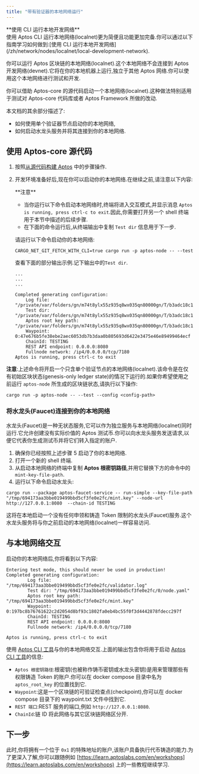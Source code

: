 ```yaml
---
title: "带有验证器的本地网络运行"
---
```



<Aside type="note">
  **使用 CLI 运行本地开发网络** <br />
  使用 Aptos CLI 运行本地网络(localnet)更为简便且功能更加完备.你可以通过以下指南学习如何做到:[使用 CLI 运行本地开发网络](/zh/network/nodes/localnet/local-development-network).
</Aside>

你可以运行 Aptos 区块链的本地网络(localnet).这个本地网络不会连接到 Aptos 开发网络(devnet).它将在你的本地机器上运行,独立于其他 Aptos 网络.你可以使用这个本地网络进行测试和开发.

你可以借助 Aptos-core 的源代码启动一个本地网络(localnet).这种做法特别适用于测试对 Aptos-core 代码库或者 Aptos Framework 所做的改动.

本文档的其余部分描述了:

- 如何使用单个验证器节点启动你的本地网络,
- 如何启动水龙头服务并将其连接到你的本地网络.

## 使用 Aptos-core 源代码

1. 按照[从源代码构建 Aptos](/zh/network/nodes/building-from-source) 中的步骤操作.

2. 开发环境准备好后,现在你可以启动你的本地网络.在继续之前,请注意以下内容:

   <Aside type="note">
     **注意**

     - 当你运行以下命令启动本地网络时,终端将进入交互模式,并显示消息 `Aptos is running, press ctrl-c to exit`.因此,你需要打开另一个 shell 终端用于本节中描述的后续步骤.
     - 在下面的命令运行后,从终端输出中复制 `Test dir` 信息用于下一步.
   </Aside>

   请运行以下命令启动你的本地网络:

   ```shellscript filename="Terminal"
   CARGO_NET_GIT_FETCH_WITH_CLI=true cargo run -p aptos-node -- --test
   ```

   查看下面的部分输出示例.记下输出中的`Test dir`.

   ```shellscript filename="Terminal"
   ...
   ...
   ...

   Completed generating configuration:
       Log file: "/private/var/folders/gn/m74t8ylx55z935q8wx035qn80000gn/T/b3adc18c144bfcc78a1541953893bc1c/validator.log"
       Test dir: "/private/var/folders/gn/m74t8ylx55z935q8wx035qn80000gn/T/b3adc18c144bfcc78a1541953893bc1c/0/node.yaml"
       Aptos root key path: "/private/var/folders/gn/m74t8ylx55z935q8wx035qn80000gn/T/b3adc18c144bfcc78a1541953893bc1c/mint.key"
       Waypoint: 0:47e676b5fe38ebe2aec6053db7b3daa0b805693d6422e3475e46e89499464ecf
       ChainId: TESTING
       REST API endpoint: 0.0.0.0:8080
       Fullnode network: /ip4/0.0.0.0/tcp/7180
   Aptos is running, press ctrl-c to exit
   ```

**注意**:上述命令将开启一个只含单个验证节点的本地网络(localnet).该命令是在仅有初始区块状态(genesis-only ledger state)的情况下运行的.如果你希望使用之前运行 `aptos-node` 所生成的区块链状态,请执行以下操作:

```shellscript filename="Terminal"
cargo run -p aptos-node -- --test --config <config-path>
```

### 将水龙头(Faucet)连接到你的本地网络

水龙头(Faucet)是一种无状态服务,它可以作为独立服务与本地网络(localnet)同时运行.它允许创建没有实际价值的 Aptos 测试币.你可以向水龙头服务发送请求,以便它代表你生成测试币并将它们转入指定的账户.

1. 确保你已经按照上述步骤 5 启动了你的本地网络.
2. 打开一个新的 shell 终端.
3. 从启动本地网络的终端中复制 **Aptos 根密钥路径**,并用它替换下方的命令中的 `mint-key-file-path`.
4. 运行以下命令启动水龙头:

```shellscript filename="Terminal"
cargo run --package aptos-faucet-service -- run-simple --key-file-path "/tmp/694173aa3bbe019499bbd5cf3fe0e2fc/mint.key" --node-url http://127.0.0.1:8080  --chain-id TESTING
```

这将在本地启动一个没有任何申领和铸造 Token 限制的水龙头(Faucet)服务.这个水龙头服务将与你之前启动的本地网络(localnet)一样容易访问.

## 与本地网络交互

启动你的本地网络后,你将看到以下内容:

```shellscript filename="Terminal"
Entering test mode, this should never be used in production!
Completed generating configuration:
        Log file: "/tmp/694173aa3bbe019499bbd5cf3fe0e2fc/validator.log"
        Test dir: "/tmp/694173aa3bbe019499bbd5cf3fe0e2fc/0/node.yaml"
        Aptos root key path: "/tmp/694173aa3bbe019499bbd5cf3fe0e2fc/mint.key"
        Waypoint: 0:197bc8b76761622c2d2054d8bf93c1802fa0eb4bc55f0f3d4442878fdecc297f
        ChainId: TESTING
        REST API endpoint: 0.0.0.0:8080
        Fullnode network: /ip4/0.0.0.0/tcp/7180

Aptos is running, press ctrl-c to exit
```

使用 [Aptos CLI 工具](/zh/build/cli)与你的本地网络交互.上面的输出包含你将用于启动 [Aptos CLI 工具](/zh/build/cli)的信息:

- `Aptos 根密钥路径`:根密钥(也被称作铸币密钥或水龙头密钥)是用来管理那些有权限铸造 Token 的账户.你可以在 docker compose 目录中名为 `aptos_root_key` 的位置找到它.
- `Waypoint`:这是一个区块链的可验证检查点(checkpoint),你可以在 docker compose 目录下的 waypoint.txt 文件中找到它.
- `REST 端口`:REST 服务的端口,例如 `http://127.0.0.1:8080`.
- `ChainId`:链 ID 将此网络与其它区块链网络区分开.

## 下一步

此时,你将拥有一个位于 `0x1` 的特殊地址的账户,该账户具备执行代币铸造的能力.为了更深入了解,你可以跟随例如 [https://learn.aptoslabs.com/en/workshops](https://learn.aptoslabs.com/en/workshops) 上的一些教程继续学习.
